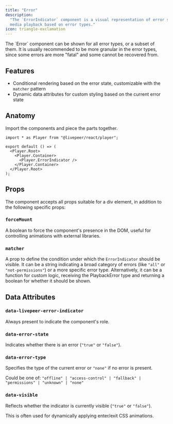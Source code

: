 ```yaml
---
title: "Error"
description:
  "The `ErrorIndicator` component is a visual representation of error states in
  media playback based on error types."
icon: triangle-exclamation
---
```



<ExampleWithCode type="player" id="error" />

<Info>
  The `Error` component can be shown for all error types, or a subset of them.
  It is usually recommended to be more granular in the error types, since some
  errors are more "fatal" and some cannot be recovered from.
</Info>

## Features

- Conditional rendering based on the error state, customizable with the
  `matcher` pattern
- Dynamic data attributes for custom styling based on the current error state

## Anatomy

Import the components and piece the parts together.

```tsx
import * as Player from "@livepeer/react/player";

export default () => (
  <Player.Root>
    <Player.Container>
      <Player.ErrorIndicator />
    </Player.Container>
  </Player.Root>
);
```

## Props

The component accepts all props suitable for a div element, in addition to the
following specific props:

### `forceMount`

A boolean to force the component's presence in the DOM, useful for controlling
animations with external libraries.

### `matcher`

A prop to define the condition under which the `ErrorIndicator` should be
visible. It can be a string indicating a broad category of errors (like `"all"`
or `"not-permissions"`) or a more specific error type. Alternatively, it can be
a function for custom logic, receiving the PlaybackError type and returning a
boolean for whether it should be shown.

## Data Attributes

### `data-livepeer-error-indicator`

Always present to indicate the component's role.

### `data-error-state`

Indicates whether there is an error (`"true"` or `"false"`).

### `data-error-type`

Specifies the type of the current error or `"none"` if no error is present.

Could be one of:
`"offline" | "access-control" | "fallback" | "permissions" | "unknown" | "none"`

### `data-visible`

Reflects whether the indicator is currently visible (`"true"` or `"false"`).

This is often used for dynamically applying enter/exit CSS animations.
